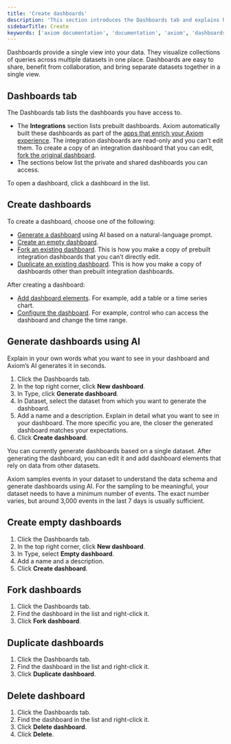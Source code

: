 ```yaml
---
title: 'Create dashboards'
description: 'This section introduces the Dashboards tab and explains how to create your first dashboard.'
sidebarTitle: Create
keywords: ['axiom documentation', 'documentation', 'axiom', 'dashboards', 'collaboration', 'queries', 'visualizations', 'filters', 'charts', 'simple query builder', 'advanced query builder']
---
```


Dashboards provide a single view into your data. They visualize collections of queries across multiple datasets in one place. Dashboards are easy to share, benefit from collaboration, and bring separate datasets together in a single view.

## Dashboards tab

The Dashboards tab lists the dashboards you have access to.

- The **Integrations** section lists prebuilt dashboards. Axiom automatically built these dashboards as part of the [apps that enrich your Axiom experience](/apps/introduction). The integration dashboards are read-only and you can’t edit them. To create a copy of an integration dashboard that you can edit, [fork the original dashboard](#fork-dashboards).
- The sections below list the private and shared dashboards you can access.

To open a dashboard, click a dashboard in the list.

## Create dashboards

To create a dashboard, choose one of the following:

- [Generate a dashboard](#generate-dashboards-using-ai) using AI based on a natural-language prompt.
- [Create an empty dashboard](#create-empty-dashboards).
- [Fork an existing dashboard](#fork-dashboards). This is how you make a copy of prebuilt integration dashboards that you can’t directly edit.
- [Duplicate an existing dashboard](#duplicate-dashboards). This is how you make a copy of dashboards other than prebuilt integration dashboards.

After creating a dashboard:
- [Add dashboard elements](/dashboard-elements/create). For example, add a table or a time series chart.
- [Configure the dashboard](/dashboards/configure). For example, control who can access the dashboard and change the time range.

## Generate dashboards using AI

Explain in your own words what you want to see in your dashboard and Axiom’s AI generates it in seconds.

1. Click the Dashboards tab.
1. In the top right corner, click **New dashboard**.
1. In Type, click **Generate dashboard**.
1. In Dataset, select the dataset from which you want to generate the dashboard.
1. Add a name and a description. Explain in detail what you want to see in your dashboard. The more specific you are, the closer the generated dashboard matches your expectations.
1. Click **Create dashboard**.

<Info>
You can currently generate dashboards based on a single dataset. After generating the dashboard, you can edit it and add dashboard elements that rely on data from other datasets.

Axiom samples events in your dataset to understand the data schema and generate dashboards using AI. For the sampling to be meaningful, your dataset needs to have a minimum number of events. The exact number varies, but around 3,000 events in the last 7 days is usually sufficient.
</Info>

## Create empty dashboards

1. Click the Dashboards tab.
1. In the top right corner, click **New dashboard**.
1. In Type, select **Empty dashboard**.
1. Add a name and a description.
1. Click **Create dashboard**.

## Fork dashboards

1. Click the Dashboards tab.
1. Find the dashboard in the list and right-click it.
1. Click **Fork dashboard**.

## Duplicate dashboards

1. Click the Dashboards tab.
1. Find the dashboard in the list and right-click it.
1. Click **Duplicate dashboard**.

## Delete dashboard

1. Click the Dashboards tab.
1. Find the dashboard in the list and right-click it.
1. Click **Delete dashboard**.
1. Click **Delete**.
